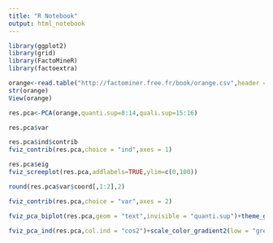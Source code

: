 ```yaml
---
title: "R Notebook"
output: html_notebook
---
```


```r
library(ggplot2)
library(grid)
library(FactoMineR)
library(factoextra)
```

```r
orange<-read.table("http://factominer.free.fr/book/orange.csv",header = TRUE,sep = ";",dec = ".",row.names = 1)
str(orange)
View(orange)
```

```r
res.pca<-PCA(orange,quanti.sup=8:14,quali.sup=15:16)
```

```r
res.pca$var
```

```r
res.pca$ind$contrib
fviz_contrib(res.pca,choice = "ind",axes = 1)
```

```r
res.pca$eig
fviz_screeplot(res.pca,addlabels=TRUE,ylim=c(0,100))
```

```r
round(res.pca$var$coord[,1:2],2)

```

```r
fviz_contrib(res.pca,choice = "var",axes = 2)
```

```r
fviz_pca_biplot(res.pca,geom = "text",invisible = "quanti.sup")+theme_gray()
```

```r
fviz_pca_ind(res.pca,col.ind = "cos2")+scale_color_gradient2(low = "green",high = "red",midpoint = 0.75)+theme_dark()
```















